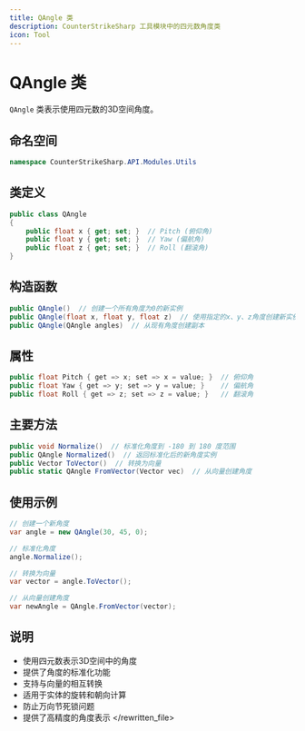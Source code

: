 ```yaml
---
title: QAngle 类
description: CounterStrikeSharp 工具模块中的四元数角度类
icon: Tool
---
```


# QAngle 类

`QAngle` 类表示使用四元数的3D空间角度。

## 命名空间

```csharp
namespace CounterStrikeSharp.API.Modules.Utils
```

## 类定义

```csharp
public class QAngle
{
    public float x { get; set; }  // Pitch (俯仰角)
    public float y { get; set; }  // Yaw (偏航角)
    public float z { get; set; }  // Roll (翻滚角)
}
```

## 构造函数

```csharp
public QAngle()  // 创建一个所有角度为0的新实例
public QAngle(float x, float y, float z)  // 使用指定的x、y、z角度创建新实例
public QAngle(QAngle angles)  // 从现有角度创建副本
```

## 属性

```csharp
public float Pitch { get => x; set => x = value; }  // 俯仰角
public float Yaw { get => y; set => y = value; }    // 偏航角
public float Roll { get => z; set => z = value; }   // 翻滚角
```

## 主要方法

```csharp
public void Normalize()  // 标准化角度到 -180 到 180 度范围
public QAngle Normalized()  // 返回标准化后的新角度实例
public Vector ToVector()  // 转换为向量
public static QAngle FromVector(Vector vec)  // 从向量创建角度
```

## 使用示例

```csharp
// 创建一个新角度
var angle = new QAngle(30, 45, 0);

// 标准化角度
angle.Normalize();

// 转换为向量
var vector = angle.ToVector();

// 从向量创建角度
var newAngle = QAngle.FromVector(vector);
```

## 说明

- 使用四元数表示3D空间中的角度
- 提供了角度的标准化功能
- 支持与向量的相互转换
- 适用于实体的旋转和朝向计算
- 防止万向节死锁问题
- 提供了高精度的角度表示
</rewritten_file> 
